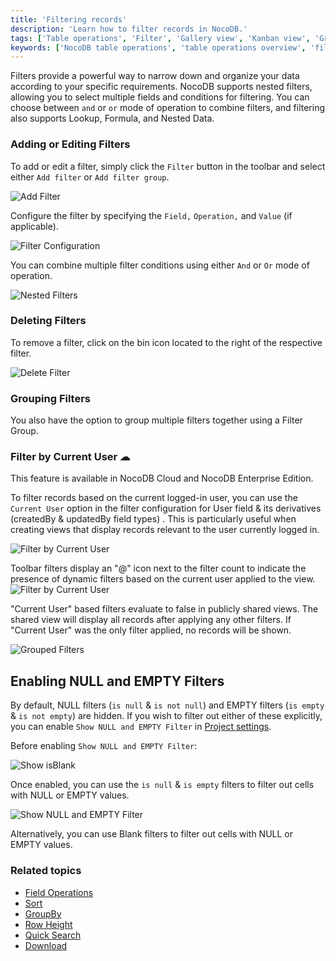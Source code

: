 ```yaml
---
title: 'Filtering records'
description: 'Learn how to filter records in NocoDB.'
tags: ['Table operations', 'Filter', 'Gallery view', 'Kanban view', 'Grid view']
keywords: ['NocoDB table operations', 'table operations overview', 'filter']
---
```



Filters provide a powerful way to narrow down and organize your data according to your specific requirements. NocoDB supports nested filters, allowing you to select multiple fields and conditions for filtering. You can choose between `and` or `or` mode of operation to combine filters, and filtering also supports Lookup, Formula, and Nested Data.

### Adding or Editing Filters
To add or edit a filter, simply click the `Filter` button in the toolbar and select either `Add filter` or `Add filter group`.

![Add Filter](/img/v2/table-operations/filter-1.png)

Configure the filter by specifying the `Field,` `Operation,` and `Value` (if applicable).

![Filter Configuration](/img/v2/table-operations/filter-2.png)

You can combine multiple filter conditions using either `And` or `Or` mode of operation.

![Nested Filters](/img/v2/table-operations/filter-3.png)

### Deleting Filters
To remove a filter, click on the bin icon located to the right of the respective filter.

![Delete Filter](/img/v2/table-operations/filter-5.png)

### Grouping Filters
You also have the option to group multiple filters together using a Filter Group.

### Filter by Current User ☁


<Callout type="info">
This feature is available in NocoDB Cloud and NocoDB Enterprise Edition.
</Callout>

To filter records based on the current logged-in user, you can use the `Current User` option in the filter configuration for User field & its derivatives (createdBy & updatedBy field types) . This is particularly useful when creating views that display records relevant to the user currently logged in.

![Filter by Current User](/img/v2/table-operations/current-user.png)


Toolbar filters display an "@" icon next to the filter count to indicate the presence of dynamic filters based on the current user applied to the view.  
![Filter by Current User](/img/v2/table-operations/current-user-2.png)

<Callout type="info">
"Current User" based filters evaluate to false in publicly shared views. The shared view will display all records after applying any other filters. If "Current User" was the only filter applied, no records will be shown.
</Callout>


![Grouped Filters](/img/v2/table-operations/filter-4.png)

## Enabling NULL and EMPTY Filters
By default, NULL filters (`is null` & `is not null`) and EMPTY filters (`is empty` & `is not empty`) are hidden. If you wish to filter out either of these explicitly, you can enable `Show NULL and EMPTY Filter` in [Project settings](/docs/product-docs/bases/actions-on-base#base-settings).

Before enabling `Show NULL and EMPTY Filter`:

![Show isBlank](/img/v2/table-operations/filter-is-blank.png)

Once enabled, you can use the `is null` & `is empty` filters to filter out cells with NULL or EMPTY values.

![Show NULL and EMPTY Filter](/img/v2/table-operations/filter-is-null-empty.png)

Alternatively, you can use Blank filters to filter out cells with NULL or EMPTY values.


### Related topics
- [Field Operations](/docs/product-docs/table-operations/field-operations)
- [Sort](/docs/product-docs/table-operations/sort)
- [GroupBy](/docs/product-docs/table-operations/group-by)
- [Row Height](/docs/product-docs/table-operations/row-height)
- [Quick Search](/docs/product-docs/table-operations/search)
- [Download](/docs/product-docs/table-operations/download)